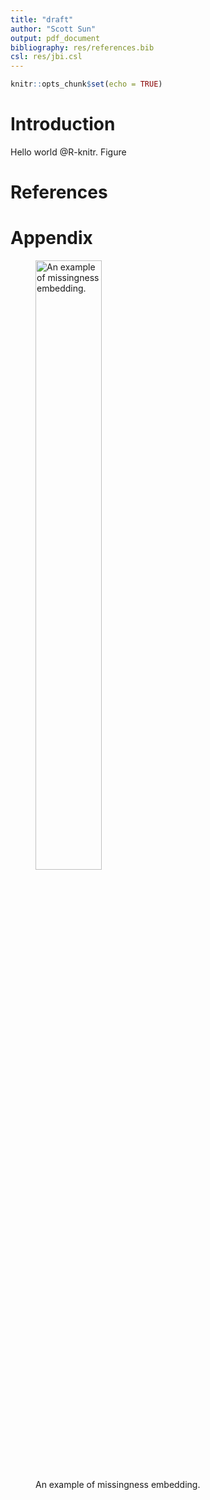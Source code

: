 ```yaml
---
title: "draft"
author: "Scott Sun"
output: pdf_document
bibliography: res/references.bib
csl: res/jbi.csl
---
```


```r
knitr::opts_chunk$set(echo = TRUE)
```

# Introduction

Hello world @R-knitr. Figure \ref{fig_str}

# References {-}

<div id="refs"></div>

# Appendix

![An example of missingness embedding. \label{fig_str}](./res/fig1.png){width="50%"}